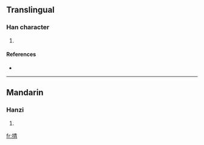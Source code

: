 ==Translingual==

===Han character===
{{Han char|rn=64|rad=手|as=08|sn=11|four=5502<sub>7</sub>|canj=手手一月 (QQMB)}}

# {{defn|Han|sort=手08}}

====References====
* {{Han ref|kx=0436.160|dkj=12239|dj=0786.020|hdz=31890.090|uh=6385|ud=25477|bh=D5A2|bd=54690}}

----

==Mandarin==

===Hanzi===
{{cmn-hanzi|pin=[[duō]] ([[duo1]]), [[qìng]] ([[qing4]])|wg=to<sup>1</sup>, ch'ing<sup>4</sup>}}

# {{defn|Mandarin}}

[[fr:掅]]